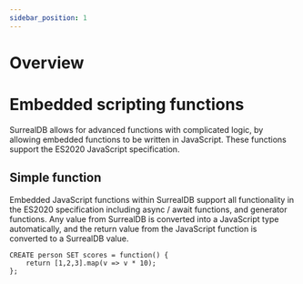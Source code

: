```yaml
---
sidebar_position: 1
---
```


# Overview

# Embedded scripting functions

SurrealDB allows for advanced functions with complicated logic, by allowing embedded functions to be written in JavaScript. These functions support the ES2020 JavaScript specification.

## Simple function
Embedded JavaScript functions within SurrealDB support all functionality in the ES2020 specification including async / await functions, and generator functions. Any value from SurrealDB is converted into a JavaScript type automatically, and the return value from the JavaScript function is converted to a SurrealDB value.

```surql
CREATE person SET scores = function() {
	return [1,2,3].map(v => v * 10);
};
```

